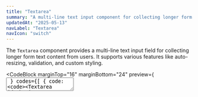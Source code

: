 ```yaml
---
title: "Textarea"
summary: "A multi-line text input component for collecting longer form text content."
updatedAt: "2025-05-13"
navLabel: "Textarea"
navIcon: "switch"
---
```


The `Textarea` component provides a multi-line text input field for collecting longer form text content from users. It supports various features like auto-resizing, validation, and custom styling.

<CodeBlock
  marginTop="16"
  marginBottom="24"
  preview={
    <Textarea
      id="basic-textarea"
      label="Comments"
      placeholder="Enter your comments here"
      lines={3}
    />
  }
  codes={[
    {
      code:
`<Textarea
    id="basic-textarea"
    label="Comments"
    placeholder="Enter your comments here"
    lines={3}
/>`,
      language: "tsx",
      label: "Textarea"
    }
  ]}
/>

## Description

Add a description to provide additional context or instructions for the textarea.

<CodeBlock
  marginTop="16"
  marginBottom="24"
  preview={
    <Textarea
      id="bio-textarea"
      label="Bio"
      placeholder="Tell us about yourself"
      description="Your bio will be displayed on your public profile"
      lines={5}
    />
  }
  codes={[
    {
      code:
`<Textarea
    id="bio-textarea"
    label="Bio"
    placeholder="Tell us about yourself"
    description="Your bio will be displayed on your public profile"
    lines={5}
/>`,
      language: "tsx",
      label: "Description"
    }
  ]}
/>

## Error state

Display error messages by setting the `error` and `errorMessage` props.

<CodeBlock
  marginTop="16"
  marginBottom="24"
  preview={
    <Textarea
      id="error-textarea"
      label="Description"
      placeholder="Enter a description"
      error={true}
      errorMessage="This field is required"
    />
  }
  codes={[
    {
      code:
`<Textarea
    id="error-textarea"
    label="Description"
    placeholder="Enter a description"
    error={true}
    errorMessage="This field is required"
/>`,
      language: "tsx",
      label: "Error state"
    }
  ]}
/>

## Resize

Control how the textarea can be resized using the `resize` prop.

<CodeBlock
  marginTop="16"
  marginBottom="24"
  preview={
    <Column gap="16" fillWidth>
      <Textarea
        id="resize-vertical"
        label="Vertical Resize"
        placeholder="This textarea can be resized vertically"
        resize="vertical"
      />
      <Textarea
        id="resize-none"
        label="No Resize"
        placeholder="This textarea cannot be resized"
        resize="none"
      />
    </Column>
  }
  codes={[
    {
      code:
`<Textarea
    id="resize-horizontal"
    label="Horizontal Resize"
    placeholder="This textarea can be resized horizontally"
    resize="horizontal"
/>

<Textarea
    id="resize-none"
    label="No Resize"
    placeholder="This textarea cannot be resized"
    resize="none"
/>`,
      language: "tsx",
      label: "Resize"
    }
  ]}
/>

## Auto-resize

Set the `lines` prop to "auto" to make the textarea automatically resize based on its content.

<CodeBlock
  marginTop="16"
  marginBottom="24"
  preview={
    <Textarea
      id="auto-resize-textarea"
      label="Notes"
      placeholder="Enter your notes"
      lines="auto"
    />
  }
  codes={[
    {
      code:
`<Textarea
    id="auto-resize-textarea"
    label="Notes"
    placeholder="Enter your notes"
    lines="auto"
/>`,
      language: "tsx",
      label: "Auto-resize"
    }
  ]}
/>

## Styling

Customize the appearance of the `Textarea` using the `radius` prop.

<CodeBlock
  marginTop="16"
  marginBottom="24"
  preview={
    <Column gap="-1" fillWidth>
      <Textarea
        id="custom-top"
        label="Top Radius"
        placeholder="This textarea has top radius"
        radius="top"
      />
      <Textarea
        id="custom-bottom"
        label="Bottom Radius"
        placeholder="This textarea has bottom radius"
        radius="bottom"
      />
    </Column>
  }
  codes={[
    {
      code:
`<Column gap="-1" fillWidth>
    <Textarea
      id="custom-top"
      label="Top Radius"
      placeholder="This textarea has top radius"
      radius="top"
    />
    <Textarea
      id="custom-bottom"
      label="Bottom Radius"
      placeholder="This textarea has bottom radius"
      radius="bottom"
    />
</Column>`,
      language: "tsx",
      label: "Styling"
    }
  ]}
/>

## State

Manage the `Textarea` state with React's useState hook.

<CodeBlock
  marginTop="16"
  marginBottom="24"
  preview={<Textarea
    id="state-textarea"
    label="Message"
    value=""
    placeholder="Type your message"
/>}
  codes={[
    {
      code:
`const [value, setValue] = useState('');

const handleChange = (e) => {
    setValue(e.target.value);
};

<Textarea
    id="state-textarea"
    label="Message"
    value={value}
    onChange={handleChange}
    placeholder="Type your message"
/>`,
      language: "tsx",
      label: "State"
    }
  ]}
/>

## Validation

Use the `validate` prop to add custom validation to the `Textarea`.

<CodeBlock
  marginTop="16"
  marginBottom="24"
  preview={<ValidationTextareaExample />}
  codes={[
    {
      code:
`const validateContent = (value) => {
    if (value && value.length < 20) {
        return "Please enter at least 20 characters";
    }
    return null;
};

<Textarea
    id="validation-textarea"
    label="Review"
    placeholder="Write your review"
    validate={validateContent}
/>`,
      language: "tsx",
      label: "Validation"
    }
  ]}
/>

## API reference

<PropsTable
  marginTop="16"
  marginBottom="24"
  content={[
    ["id", "string"],
    ["label", "string"],
    ["placeholder", "string"],
    ["lines", ["number", "auto"], "3"],
    ["error", "boolean", "false"],
    ["errorMessage", "ReactNode"],
    ["description", "ReactNode"],
    ["radius", ["none", "top", "right", "bottom", "left", "top-left", "top-right", "bottom-right", "bottom-left"], "none"],
    ["hasPrefix", "ReactNode"],
    ["hasSuffix", "ReactNode"],
    ["resize", ["horizontal", "vertical", "both", "none"], "vertical"],
    ["validate", "(value: ReactNode) => ReactNode | null"],
    ["className"],
    ["style"]
  ]}
/>